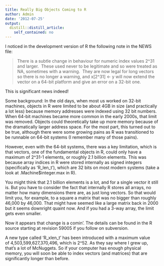 ```yaml
---
title: Really Big Objects Coming to R
author: Admin
date: '2012-07-25'
output:
  distill::distill_article:
    self_contained: no
---
```


I noticed in the development version of R the following note in the NEWS file:

> There is a subtle change in behaviour for numeric index values 2^31 and larger.  These used never to be legitimate and so were treated as NA, sometimes with a warning.  They are now legal for long vectors so there is no longer a warning, and x[2^31] <- y will now extend the vector on a 64-bit platform and give an error on a 32-bit one.

This is significant news indeed!

Some background: In the old days, when most us worked on 32-bit machines, objects in R were limited to be about 4GB in size (and practically a lot less) because memory addresses were indexed using 32 bit numbers. When 64-bit machines became more common in the early 2000s, that limit was removed. Objects could theoretically take up more memory because of the dramatically larger address space. For the most part, this turned out to be true, although there were some growing pains as R was transitioned to be runnable on 64-bit systems (I remember many of those pains).

However, even with the 64-bit systems, there was a key limitation, which is that vectors, one of the fundamental objects in R, could only have a maximum of 2^31-1 elements, or roughly 2.1 billion elements. This was because array indices in R were stored internally as signed integers (specifically as &#8216;R\_len\_t&#8217;), which are 32 bits on most modern systems (take a look at .Machine$integer.max in R).

You might think that 2.1 billion elements is a lot, and for a single vector it still is. But you have to consider the fact that internally R stores all arrays, no matter how many dimensions there are, as just long vectors. So that would limit you, for example, to a square a matrix that was no bigger than roughly 46,000 by 46,000. That might have seemed like a large matrix back in 2000 but it seems downright quaint now. And if you had a 3-way array, the limit gets even smaller. 

Now it appears that change is a comin&#8217;. The details can be found in the R source starting at revision 59005 if you follow on subversion. 

A new type called &#8216;R\_xlen\_t&#8217; has been introduced with a maximum value of 4,503,599,627,370,496, which is 2^52. As they say where I grew up, that&#8217;s a lot of McNuggets. So if your computer has enough physical memory, you will soon be able to index vectors (and matrices) that are significantly longer than before.
